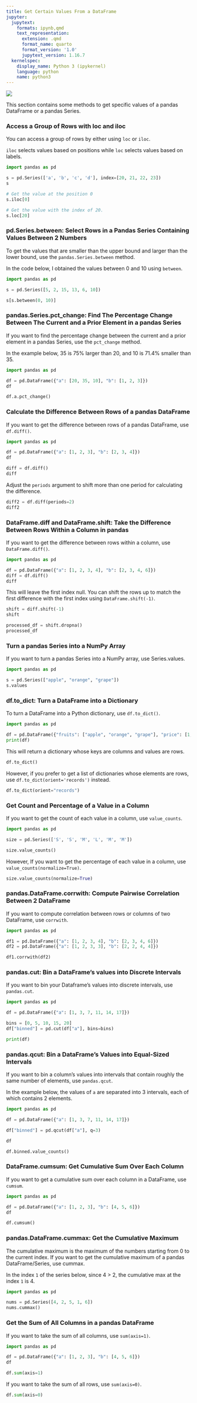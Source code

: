 ```yaml
---
title: Get Certain Values From a DataFrame
jupyter:
  jupytext:
    formats: ipynb,qmd
    text_representation:
      extension: .qmd
      format_name: quarto
      format_version: '1.0'
      jupytext_version: 1.16.7
  kernelspec:
    display_name: Python 3 (ipykernel)
    language: python
    name: python3
---
```




![](../img/get_values.png)

This section contains some methods to get specific values of a pandas DataFrame or a pandas Series.

### Access a Group of Rows with loc and iloc

You can access a group of rows by either using `loc` or `iloc`. 

`iloc` selects values based on positions while `loc` selects values based on labels.

```python
import pandas as pd  

s = pd.Series(['a', 'b', 'c', 'd'], index=[20, 21, 22, 23])
s 
```

```python
# Get the value at the position 0
s.iloc[0]
```

```python
# Get the value with the index of 20. 
s.loc[20]
```

### pd.Series.between: Select Rows in a Pandas Series Containing Values Between 2 Numbers

To get the values that are smaller than the upper bound and larger than the lower bound, use the `pandas.Series.between` method.

In the code below, I obtained the values between 0 and 10 using `between`.

```python
import pandas as pd 

s = pd.Series([5, 2, 15, 13, 6, 10])

s[s.between(0, 10)]
```

### pandas.Series.pct_change: Find The Percentage Change Between The Current and a Prior Element in a pandas Series

If you want to find the percentage change between the current and a prior element in a pandas Series, use the `pct_change` method.

In the example below, 35 is 75% larger than 20, and 10 is 71.4% smaller than 35.

```python
import pandas as pd 

df = pd.DataFrame({"a": [20, 35, 10], "b": [1, 2, 3]})
df
```

```python
df.a.pct_change()
```

### Calculate the Difference Between Rows of a pandas DataFrame

If you want to get the difference between rows of a pandas DataFrame, use `df.diff()`. 

```python
import pandas as pd 

df = pd.DataFrame({"a": [1, 2, 3], "b": [2, 3, 4]})
df
```

```python
diff = df.diff()
diff
```

Adjust the `periods` argument to shift more than one period for calculating the difference. 

```python
diff2 = df.diff(periods=2)
diff2
```

### DataFrame.diff and DataFrame.shift: Take the Difference Between Rows Within a Column in pandas

If you want to get the difference between rows within a column, use `DataFrame.diff()`.

```python
import pandas as pd 

df = pd.DataFrame({"a": [1, 2, 3, 4], "b": [2, 3, 4, 6]})
diff = df.diff()
diff
```

This will leave the first index null. You can shift the rows up to match the first difference with the first index using `DataFrame.shift(-1)`.

```python
shift = diff.shift(-1)
shift
```

```python
processed_df = shift.dropna()
processed_df
```

### Turn a pandas Series into a NumPy Array

If you want to turn a pandas Series into a NumPy array, use Series.values.

```python
import pandas as pd

s = pd.Series(["apple", "orange", "grape"])
s.values
```

### df.to_dict: Turn a DataFrame into a Dictionary

To turn a DataFrame into a Python dictionary, use `df.to_dict()`. 

```python
import pandas as pd

df = pd.DataFrame({"fruits": ["apple", "orange", "grape"], "price": [1, 2, 3]})
print(df)
```

This will return a dictionary whose keys are columns and values are rows. 

```python
df.to_dict()
```

However, if you prefer to get a list of dictionaries whose elements are rows, use `df.to_dict(orient='records')` instead.

```python
df.to_dict(orient="records")
```

### Get Count and Percentage of a Value in a Column 

If you want to get the count of each value in a column, use `value_counts`. 

```python
import pandas as pd 

size = pd.Series(['S', 'S', 'M', 'L', 'M', 'M'])
```

```python
size.value_counts()
```

However, If you want to get the percentage of each value in a column, use `value_counts(normalize=True)`. 

```python
size.value_counts(normalize=True)
```

### pandas.DataFrame.corrwith: Compute Pairwise Correlation Between 2 DataFrame

If you want to compute correlation between rows or columns of two DataFrame, use `corrwith`.

```python
import pandas as pd 

df1 = pd.DataFrame({"a": [1, 2, 3, 4], "b": [2, 3, 4, 6]})
df2 = pd.DataFrame({"a": [1, 2, 3, 3], "b": [2, 2, 4, 4]})

df1.corrwith(df2)
```

### pandas.cut: Bin a DataFrame’s values into Discrete Intervals

If you want to bin your Dataframe’s values into discrete intervals, use `pandas.cut`.

```python
import pandas as pd 

df = pd.DataFrame({"a": [1, 3, 7, 11, 14, 17]})

bins = [0, 5, 10, 15, 20]
df["binned"] = pd.cut(df["a"], bins=bins)

print(df)
```

### pandas.qcut: Bin a DataFrame's Values into Equal-Sized Intervals

If you want to bin a column's values into intervals that contain roughly the same number of elements, use `pandas.qcut`. 

In the example below, the values of `a` are separated into 3 intervals, each of which contains 2 elements. 

```python
import pandas as pd 

df = pd.DataFrame({"a": [1, 3, 7, 11, 14, 17]})

df["binned"] = pd.qcut(df["a"], q=3)

df
```

```python
df.binned.value_counts()
```

### DataFrame.cumsum: Get Cumulative Sum Over Each Column

If you want to get a cumulative sum over each column in a DataFrame,  use `cumsum`.

```python
import pandas as pd 

df = pd.DataFrame({"a": [1, 2, 3], "b": [4, 5, 6]})
df  
```

```python
df.cumsum()
```

### pandas.DataFrame.cummax: Get the Cumulative Maximum

The cumulative maximum is the maximum of the numbers starting from 0 to the current index. If you want to get the cumulative maximum of a pandas DataFrame/Series, use cummax. 

In the index `1` of the series below, since 4 > 2, the cumulative max at the index `1` is 4.

```python
import pandas as pd  

nums = pd.Series([4, 2, 5, 1, 6])
nums.cummax()
```

### Get the Sum of All Columns in a pandas DataFrame

If you want to take the sum of all columns, use `sum(axis=1)`.

```python
import pandas as pd

df = pd.DataFrame({"a": [1, 2, 3], "b": [4, 5, 6]})
df
```

```python
df.sum(axis=1) 
```

If you want to take the sum of all rows, use `sum(axis=0)`.

```python
df.sum(axis=0)
```
